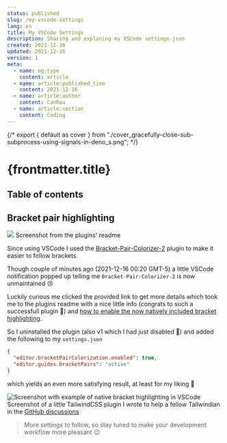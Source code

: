 ```yaml
---
status: published
slug: /my-vscode-settings
lang: en
title: My VSCode Settings
description: Sharing and explaning my VSCode settings.json
created: 2021-12-16
updated: 2021-12-16
version: 1
meta:
  - name: og:type
    content: article
  - name: article:published_time
    content: 2021-12-16
  - name: article:author
    content: CanRau
  - name: article:section
    content: Coding
---
```


{/* export { default as cover } from "./cover_gracefully-close-sub-subprocess-using-signals-in-deno_s.png"; */}

# {frontmatter.title}

## Table of contents

## Bracket pair highlighting

![](./Bracket-Pair-Colorizer-2_screenshot.png)
Screenshot from the plugins' readme

Since using VSCode I used the [Bracket-Pair-Colorizer-2](https://github.com/CoenraadS/Bracket-Pair-Colorizer-2) plugin to make it easier to follow brackets.

Though couple of minutes ago (2021-12-16 00:20 GMT-5) a little VSCode notification popped up telling me `Bracket-Pair-Colorizer-2` is now unmaintained 😢

Luckily curious me clicked the provided link to get more details which took me to the plugins readme with a nice little info (congrats to such a successfull plugin 🥳) and [how to enable the now natively included bracket highlighting](https://github.com/CoenraadS/Bracket-Pair-Colorizer-2#how-to-enable-native-bracket-matching).

So I uninstalled the plugin (also v1 which I had just disabled 🧐) and added the following to my `settings.json`

```json
{
  "editor.bracketPairColorization.enabled": true,
  "editor.guides.bracketPairs": "active"
}
```

which yields an even more satisfying result, at least for my liking 🥰

![Screenshot with example of native bracket highlighting in VSCode](./native-bracket-highlighting.png)
Screenshot of a little TailwindCSS plugin I wrote to help a fellow Tailwindian in the [GitHub discussions](https://github.com/tailwindlabs/tailwindcss/discussions/6547)

> More settings to follow, so stay tuned to make your development workflow more pleasant 😉
